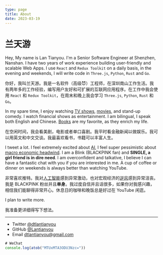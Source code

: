 ```yaml
---
type: page
title: About
date: 2023-03-19
---
```


# 兰天游

Hey, My name is Lan Tianyou. I'm a Senior Software Engineer at Shenzhen, Nanshan. I have two years of work experience building user-friendly and scalable Web Apps. I use `React` and `Redux Toolkit` on a daily basis, in the evening and weekends, I will write code in `Three.js`, `Python`, `Rust` and `Go`.

你好，我叫兰天游。我是一名软件（高级😈）工程师，在深圳南山工作生活。我有两年多的工作经验，编写用户友好和可扩展的互联网应用程序。在工作中我会使用 `React` 和 `Redux Toolkit`，在周末和晚上我会学习 `Three.js`, `Python`, `Rust` 和 `Go`。

In my spare time, I enjoy watching [TV shows](/posts/shows), [movies](/posts/movies), and stand-up comedy. I watch financial shows as entertainment. I am bilingual, I speak both English and Chinese. [Books](/posts/books) are my favorite, as they enrich my life.

在空闲时间，我会看美剧，电影或者单口喜剧。我平时看金融新闻以做娱乐。我可以用英文和中文交谈。我最喜欢看书，书籍可以丰富人生。

I tweet a lot. I feel extremely excited about [AI](/posts/ai-notes), I feel super pessimistic about [macro economic headwind](/posts/secular-stagnation). I am a Blink (BLACKPINK fan) and **SINGLE, a girl friend is in dire need**. I am overconfident and talkative, I believe I can have a fantastic chat with you if you are interested in me. A cup of coffee or dinner on weekends is always better than watching YouTube.

非常喜欢推特。我对[人工智能](/posts/ai-notes)感到异常激动，也对宏观经济的[逆风](/posts/secular-stagnation)感到异常沮丧。我是 BLACKPINK 粉丝并且**单身**。我过度自信并且话很多，如果你对我感兴趣，相信我们能聊得非常开心。休息日的咖啡和晚饭总是好过在 YouTube 闲逛。

I plan to write more.

我准备更详细得写下想法。

---

- Twitter [@dtlantianyou](https://twitter.com/dtlantianyou)
- GitHub [@Lantianyou](https://github.com/Lantianyou)
- Email dtlantianyou@gmail.com

```js
# WeChat
console.log(atob("MTUxMTA3ODU3Nzc="))
```
